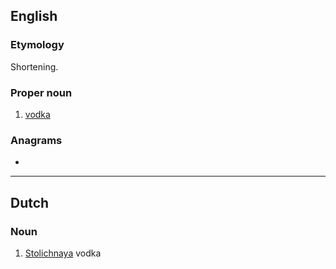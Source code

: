 ==English==

===Etymology===
Shortening.

===Proper noun===
{{en-proper noun}}

# {{lb|en|slang}} {{w|Stolichnaya}} [[vodka]]

===Anagrams===
* {{anagrams|en|a=ilost|lotis|toils}}

----

==Dutch==

===Noun===
{{nl-noun||-'s|Stolietje}}

# {{lb|nl|slang}} [[Stolichnaya]] vodka